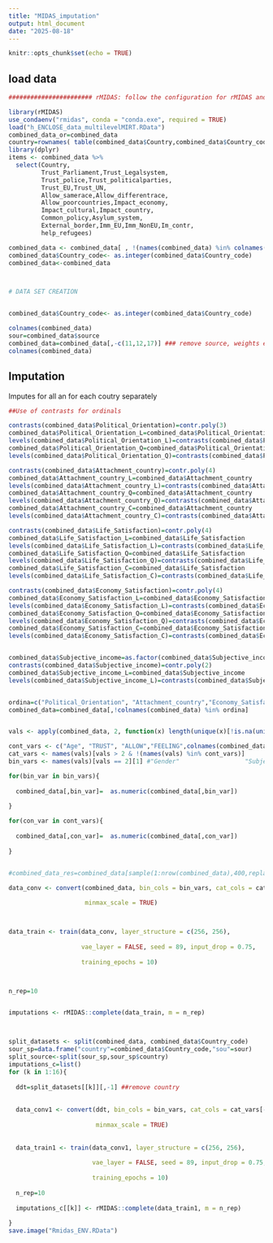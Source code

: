 ```yaml
---
title: "MIDAS_imputation"
output: html_document
date: "2025-08-18"
---
```


```r
knitr::opts_chunk$set(echo = TRUE)
```

## load data

```r

####################### rMIDAS: follow the configuration for rMIDAS and the conda env set up 

library(rMIDAS)
use_condaenv("rmidas", conda = "conda.exe", required = TRUE)
load("h_ENCLOSE_data_multilevelMIRT.RData")
combined_data_or=combined_data
country=rownames( table(combined_data$Country,combined_data$Country_code))
library(dplyr)
items <- combined_data %>%
  select(Country,
         Trust_Parliament,Trust_Legalsystem,
         Trust_police,Trust_politicalparties,
         Trust_EU,Trust_UN,
         Allow_samerace,Allow_differentrace,
         Allow_poorcountries,Impact_economy,
         Impact_cultural,Impact_country,
         Common_policy,Asylum_system,
         External_border,Imm_EU,Imm_NonEU,Im_contr,
         help_refugees)

combined_data <- combined_data[ , !(names(combined_data) %in% colnames(items))]
combined_data$Country_code<- as.integer(combined_data$Country_code)
combined_data<-combined_data



# DATA SET CREATION


combined_data$Country_code<- as.integer(combined_data$Country_code)

colnames(combined_data)
sour=combined_data$source
combined_data=combined_data[,-c(11,12,17)] ### remove source, weights e FEELING ZA
colnames(combined_data)

```

## Imputation

Imputes for all an for each coutry separately

```r

##Use of contrasts for ordinals

contrasts(combined_data$Political_Orientation)=contr.poly(3)
combined_data$Political_Orientation_L=combined_data$Political_Orientation
levels(combined_data$Political_Orientation_L)=contrasts(combined_data$Political_Orientation)[,1]
combined_data$Political_Orientation_Q=combined_data$Political_Orientation
levels(combined_data$Political_Orientation_Q)=contrasts(combined_data$Political_Orientation)[,2]

contrasts(combined_data$Attachment_country)=contr.poly(4)
combined_data$Attachment_country_L=combined_data$Attachment_country
levels(combined_data$Attachment_country_L)=contrasts(combined_data$Attachment_country)[,1]
combined_data$Attachment_country_Q=combined_data$Attachment_country
levels(combined_data$Attachment_country_Q)=contrasts(combined_data$Attachment_country)[,2]
combined_data$Attachment_country_C=combined_data$Attachment_country
levels(combined_data$Attachment_country_C)=contrasts(combined_data$Attachment_country)[,3]

contrasts(combined_data$Life_Satisfaction)=contr.poly(4)
combined_data$Life_Satisfaction_L=combined_data$Life_Satisfaction
levels(combined_data$Life_Satisfaction_L)=contrasts(combined_data$Life_Satisfaction)[,1]
combined_data$Life_Satisfaction_Q=combined_data$Life_Satisfaction
levels(combined_data$Life_Satisfaction_Q)=contrasts(combined_data$Life_Satisfaction)[,2]
combined_data$Life_Satisfaction_C=combined_data$Life_Satisfaction
levels(combined_data$Life_Satisfaction_C)=contrasts(combined_data$Life_Satisfaction)[,3]

contrasts(combined_data$Economy_Satisfaction)=contr.poly(4)
combined_data$Economy_Satisfaction_L=combined_data$Economy_Satisfaction
levels(combined_data$Economy_Satisfaction_L)=contrasts(combined_data$Economy_Satisfaction)[,1]
combined_data$Economy_Satisfaction_Q=combined_data$Economy_Satisfaction
levels(combined_data$Economy_Satisfaction_Q)=contrasts(combined_data$Economy_Satisfaction)[,2]
combined_data$Economy_Satisfaction_C=combined_data$Economy_Satisfaction
levels(combined_data$Economy_Satisfaction_C)=contrasts(combined_data$Economy_Satisfaction)[,3]


combined_data$Subjective_income=as.factor(combined_data$Subjective_income)
contrasts(combined_data$Subjective_income)=contr.poly(2)
combined_data$Subjective_income_L=combined_data$Subjective_income
levels(combined_data$Subjective_income_L)=contrasts(combined_data$Subjective_income)[,1]


ordina=c("Political_Orientation", "Attachment_country","Economy_Satisfaction"  , "Life_Satisfaction","Subjective_income","COMMONPOLICY" )
combined_data=combined_data[,!colnames(combined_data) %in% ordina]


vals <- apply(combined_data, 2, function(x) length(unique(x)[!is.na(unique(x))]))

cont_vars <- c("Age", "TRUST", "ALLOW","FEELING",colnames(combined_data)[9:20]) #,"Common_policy","FEELING_ZA",)
cat_vars <- names(vals)[vals > 2 & !(names(vals) %in% cont_vars)]
bin_vars <- names(vals)[vals == 2][1] #"Gender"                  "Subjective_income" 

for(bin_var in bin_vars){
  
  combined_data[,bin_var]=  as.numeric(combined_data[,bin_var])
  
}

for(con_var in cont_vars){
  
  combined_data[,con_var]=  as.numeric(combined_data[,con_var])
  
}


#combined_data_res=combined_data[sample(1:nrow(combined_data),400,replace = FALSE),]

data_conv <- convert(combined_data, bin_cols = bin_vars, cat_cols = cat_vars,
                     
                     minmax_scale = TRUE)



data_train <- train(data_conv, layer_structure = c(256, 256),
                    
                    vae_layer = FALSE, seed = 89, input_drop = 0.75,
                    
                    training_epochs = 10)



n_rep=10


imputations <- rMIDAS::complete(data_train, m = n_rep)



split_datasets <- split(combined_data, combined_data$Country_code)
sour_sp=data.frame("country"=combined_data$Country_code,"sou"=sour)
split_source<-split(sour_sp,sour_sp$country)
imputations_c=list()
for (k in 1:16){
  
  ddt=split_datasets[[k]][,-1] ##remove country
  
  
  data_conv1 <- convert(ddt, bin_cols = bin_vars, cat_cols = cat_vars[-1],
                        
                        minmax_scale = TRUE)
  
  
  data_train1 <- train(data_conv1, layer_structure = c(256, 256),
                       
                       vae_layer = FALSE, seed = 89, input_drop = 0.75,
                       
                       training_epochs = 10)
  
  n_rep=10
  
  imputations_c[[k]] <- rMIDAS::complete(data_train1, m = n_rep)
  
}
save.image("Rmidas_ENV.RData")
```



